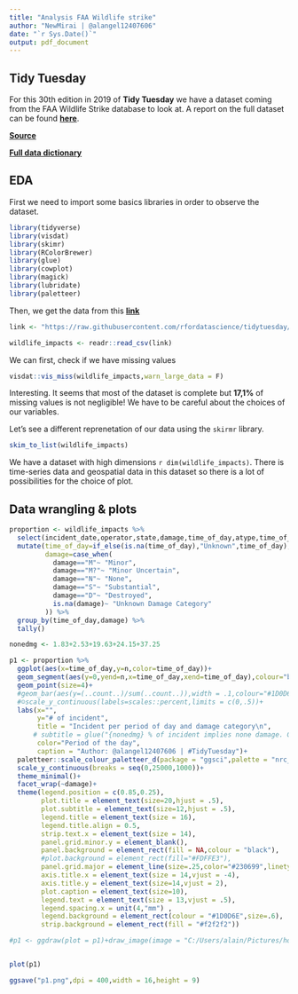 ```yaml
---
title: "Analysis FAA Wildlife strike"
author: "NewMirai | @alangel12407606"
date: "`r Sys.Date()`"
output: pdf_document
---
```



## Tidy Tuesday

For this 30th edition in 2019 of **Tidy Tuesday** we have a dataset coming from the FAA Wildlife Strike database to look at.
A report on the full dataset can be found [**here**](https://www.faa.gov/airports/airport_safety/wildlife/media/Wildlife-Strike-Report-1990-2017.pdf). 

[**Source**](https://wildlife.faa.gov/)

[**Full data dictionary**](https://wildlife.faa.gov/downloads/fieldlist.xls)


## EDA

First we need to import some basics libraries in order to observe the dataset.

```r
library(tidyverse)
library(visdat)
library(skimr)
library(RColorBrewer)
library(glue)
library(cowplot)
library(magick)
library(lubridate)
library(paletteer)
```

Then, we get the data from this [**link**](https://raw.githubusercontent.com/rfordatascience/tidytuesday/master/data/2019/2019-07-23/wildlife_impacts.csv)

```r
link <- "https://raw.githubusercontent.com/rfordatascience/tidytuesday/master/data/2019/2019-07-23/wildlife_impacts.csv"
```


```r
wildlife_impacts <- readr::read_csv(link)
```

We can first, check if we have missing values

```r
visdat::vis_miss(wildlife_impacts,warn_large_data = F)
```

Interesting. It seems that most of the dataset is complete but **17,1%** of missing values is not negligible! We have to be careful about the choices of our variables. 

Let's see a different reprenetation of our data using the `skirmr` library.

```r
skim_to_list(wildlife_impacts)


```


We have a dataset with high dimensions `r dim(wildlife_impacts)`. There is time-series data and geospatial data in this dataset so there is a lot of possibilities for the choice of plot.

## Data wrangling & plots

```r
proportion <- wildlife_impacts %>% 
  select(incident_date,operator,state,damage,time_of_day,atype,time_of_day,phase_of_flt) %>% 
  mutate(time_of_day=if_else(is.na(time_of_day),"Unknown",time_of_day),
         damage=case_when(
           damage=="M"~ "Minor",
           damage=="M?"~ "Minor Uncertain",
           damage=="N"~ "None",
           damage=="S"~ "Substantial",
           damage=="D"~ "Destroyed",
           is.na(damage)~ "Unknown Damage Category"
         )) %>% 
  group_by(time_of_day,damage) %>% 
  tally()

nonedmg <- 1.83+2.53+19.63+24.15+37.25

p1 <- proportion %>% 
  ggplot(aes(x=time_of_day,y=n,color=time_of_day))+
  geom_segment(aes(y=0,yend=n,x=time_of_day,xend=time_of_day),colour="black")+
  geom_point(size=4)+
  #geom_bar(aes(y=(..count..)/sum(..count..)),width = .1,colour="#1D0D6E")+
  #☺scale_y_continuous(labels=scales::percent,limits = c(0,.5))+
  labs(x="",
       y="# of incident",
       title = "Incident per period of day and damage category\n",
      # subtitle = glue("{nonedmg} % of incident implies none damage. Good News!!! Also, 37,25 % of incident happens during the day and implied none damage!\n\n"),
       color="Period of the day",
       caption = "Author: @alangel12407606 | #TidyTuesday")+
  paletteer::scale_colour_paletteer_d(package = "ggsci",palette = "nrc_npg")+
  scale_y_continuous(breaks = seq(0,25000,1000))+
  theme_minimal()+
  facet_wrap(~damage)+
  theme(legend.position = c(0.85,0.25),
        plot.title = element_text(size=20,hjust = .5),
        plot.subtitle = element_text(size=12,hjust = .5),
        legend.title = element_text(size = 16),
        legend.title.align = 0.5,
        strip.text.x = element_text(size = 14),
        panel.grid.minor.y = element_blank(),
        panel.background = element_rect(fill = NA,colour = "black"),
        #plot.background = element_rect(fill="#FDFFE3"),
        panel.grid.major = element_line(size=.25,color="#230699",linetype = "dotted"),
        axis.title.x = element_text(size = 14,vjust = -4),
        axis.title.y = element_text(size=14,vjust = 2),
        plot.caption = element_text(size=10),
        legend.text = element_text(size = 13,vjust = .5),
        legend.spacing.x = unit(4,"mm") ,
        legend.background = element_rect(colour = "#1D0D6E",size=.6),
        strip.background = element_rect(fill = "#f2f2f2"))

#p1 <- ggdraw(plot = p1)+draw_image(image = "C:/Users/alain/Pictures/hourglass.png",scale = .07,y = -0.19,x=0.35)


plot(p1)
```

```r

ggsave("p1.png",dpi = 400,width = 16,height = 9)
```


